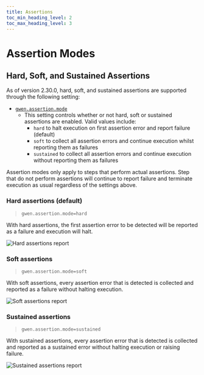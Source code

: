 ```yaml
--- 
title: Assertions
toc_min_heading_level: 2
toc_max_heading_level: 3
---
```



# Assertion Modes

## Hard, Soft, and Sustained Assertions

As of version 2.30.0, hard, soft, and sustained assertions are supported through the following setting:

- [`gwen.assertion.mode`](/docs/settings/reference#gwen-assertion-mode)
  - This setting controls whether or not hard, soft or sustained assertions are enabled. Valid values include:
    - `hard` to halt execution on first assertion error and report failure (default)
    - `soft` to collect all assertion errors and continue execution whilst reporting them as failures
    - `sustained` to collect all assertion errors and continue execution without reporting them as failures

Assertion modes only apply to steps that perform actual assertions. Step that do not perform assertions will continue to report failure and terminate execution as usual regardless of the settings above.

### Hard assertions (default)

> `gwen.assertion.mode=hard`

With hard assertions, the first assertion error to be detected will be reported as a failure and execution will halt.

![Hard assertions report](/img/modes/assertion/hard-assertions.png)

### Soft assertions

> `gwen.assertion.mode=soft`

With soft assertions, every assertion error that is detected is collected and reported as a failure without halting execution.

![Soft assertions report](/img/modes/assertion/soft-assertions.png)

### Sustained assertions

> `gwen.assertion.mode=sustained`

With sustained assertions, every assertion error that is detected is collected and reported as a sustained error without halting execution or raising failure.

![Sustained assertions report](/img/modes/assertion/sustained-assertions.png)
